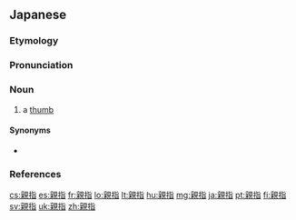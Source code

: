 ==Japanese==
{{DEFAULTSORT:おやゆび}}
{{wikipedia|lang=ja}}
{{ja-kanjitab|おや|yomi=k|ゆび}}

===Etymology===
{{com|ja|親|指|tr1=oya|t1=[[parent]]|tr2=yubi|t2=[[finger]]}}
{{rfe|ja}}

===Pronunciation===
{{ja-pron|おやゆび|acc=0|acc_ref=DJR,NHK,SMK5|y=k}}

===Noun===
{{ja-noun|おやゆび}}

# a [[thumb]] {{gl|digit}}

====Synonyms====
* {{ja-r|拇%指|ぼ%し}}

===References===
<references/>

{{C|ja|Fingers}}
[[cs:親指]]
[[es:親指]]
[[fr:親指]]
[[lo:親指]]
[[lt:親指]]
[[hu:親指]]
[[mg:親指]]
[[ja:親指]]
[[pt:親指]]
[[fi:親指]]
[[sv:親指]]
[[uk:親指]]
[[zh:親指]]